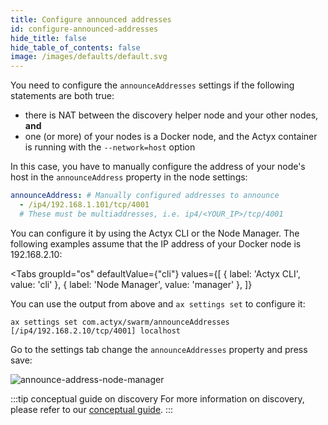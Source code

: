 ```yaml
---
title: Configure announced addresses
id: configure-announced-addresses
hide_title: false
hide_table_of_contents: false
image: /images/defaults/default.svg
---
```



You need to configure the `announceAddresses` settings if the following statements are both true:

- there is NAT between the discovery helper node and your other nodes, **and**
- one (or more) of your nodes is a Docker node, and the Actyx container is running with the `--network=host` option

In this case, you have to manually configure the address of your node's host in the `announceAddress` property in the node settings:

```yml
announceAddress: # Manually configured addresses to announce
  - /ip4/192.168.1.101/tcp/4001
  # These must be multiaddresses, i.e. ip4/<YOUR_IP>/tcp/4001
```

You can configure it by using the Actyx CLI or the Node Manager. The following examples assume that the IP address of your Docker node is 192.168.2.10:

<Tabs
  groupId="os"
  defaultValue={"cli"}
  values={[
    { label: 'Actyx CLI', value: 'cli' },
    { label: 'Node Manager', value: 'manager' },
  ]}
>


<TabItem value="cli">


You can use the output from above and `ax settings set` to configure it:

```text
ax settings set com.actyx/swarm/announceAddresses [/ip4/192.168.2.10/tcp/4001] localhost
```

</TabItem>
<TabItem value="manager">


Go to the settings tab change the `announceAddresses` property and press save:

![announce-address-node-manager](../../../static/images/how-to/swarms/announce-addresses.png)

</TabItem>
</Tabs>


:::tip conceptual guide on discovery
For more information on discovery, please refer to our [conceptual guide](../../conceptual/discovery.mdx).
:::
